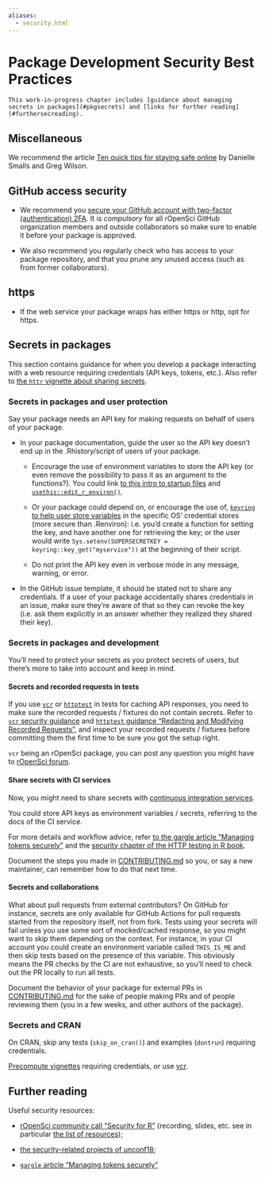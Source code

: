 ```yaml
---
aliases:
  - security.html
---
```


# Package Development Security Best Practices {#package-development-security-best-practices}

```block
This work-in-progress chapter includes [guidance about managing secrets in packages](#pkgsecrets) and [links for further reading](#furthersecreading).
```

## Miscellaneous {#miscellaneous}

We recommend the article [Ten quick tips for staying safe online](https://journals.plos.org/ploscompbiol/article?id=10.1371/journal.pcbi.1008563) by Danielle Smalls and Greg Wilson.

## GitHub access security {#git-hub-access-security}

- We recommend you [secure your GitHub account with two-factor (authentication) 2FA](https://help.github.com/articles/securing-your-account-with-two-factor-authentication-2fa/). It is *compulsory* for all rOpenSci GitHub organization members and outside collaborators so make sure to enable it before your package is approved.

- We also recommend you regularly check who has access to your package repository, and that you prune any unused access (such as from former collaborators).

## https {#https}

- If the web service your package wraps has either https or http, opt for https.

## Secrets in packages {#pkgsecrets}

This section contains guidance for when you develop a package interacting with a web resource requiring credentials (API keys, tokens, etc.). Also refer to [the `httr` vignette about sharing secrets](https://httr.r-lib.org/articles/secrets.html).

### Secrets in packages and user protection {#secrets-in-packages-and-user-protection}

Say your package needs an API key for making requests on behalf of users of your package.

- In your package documentation, guide the user so the API key doesn't end up in the .Rhistory/script of users of your package.
  
  - Encourage the use of environment variables to store the API key (or even remove the possibility to pass it as an argument to the functions?). You could link [to this intro to startup files](https://rstats.wtf/r-startup.html) and [`usethis::edit_r_environ()`](https://usethis.r-lib.org/reference/edit.html).
  
  - Or your package could depend on, or encourage the use of, [`keyring` to help user store variables](https://github.com/r-lib/keyring#readme) in the specific OS' credential stores (more secure than .Renviron): i.e. you'd create a function for setting the key, and have another one for retrieving the key; or the user would write `Sys.setenv(SUPERSECRETKEY = keyring::key_get("myservice"))` at the beginning of their script.
  
  - Do not print the API key even in verbose mode in any message, warning, or error.

- In the GitHub issue template, it should be stated not to share any credentials. If a user of your package accidentally shares credentials in an issue, make sure they're aware of that so they can revoke the key (i.e. ask them explicitly in an answer whether they realized they shared their key).

### Secrets in packages and development {#secrets-in-packages-and-development}

You'll need to protect your secrets as you protect secrets of users, but there's more to take into account and keep in mind.

#### Secrets and recorded requests in tests {#secrets-and-recorded-requests-in-tests}

If you use [`vcr`](https://docs.ropensci.org/vcr/) or [`httptest`](https://enpiar.com/r/httptest/) in tests for caching API responses, you need to make sure the recorded requests / fixtures do not contain secrets. Refer to [`vcr` security guidance](https://books.ropensci.org/http-testing/security-chapter.html) and [`httptest` guidance "Redacting and Modifying Recorded Requests"](https://enpiar.com/r/httptest/articles/redacting.html), and inspect your recorded requests / fixtures before committing them the first time to be sure you got the setup right.

`vcr` being an rOpenSci package, you can post any question you might have to [rOpenSci forum](https://discuss.ropensci.org/).

#### Share secrets with CI services {#share-secrets-with-ci-services}

Now, you might need to share secrets with [continuous integration services](#ci).

You could store API keys as environment variables / secrets, referring to the docs of the CI service.

For more details and workflow advice, refer [to the gargle article "Managing tokens securely"](https://gargle.r-lib.org/articles/articles/managing-tokens-securely.html) and the [security chapter of the HTTP testing in R book](https://books.ropensci.org/http-testing/security-chapter.html).

Document the steps you made in [CONTRIBUTING.md](#friendlyfiles) so you, or say a new maintainer, can remember how to do that next time.

#### Secrets and collaborations {#secrets-and-collaborations}

What about pull requests from external contributors?
On GitHub for instance, secrets are only available for GitHub Actions for pull requests started from the repository itself, not from fork.
Tests using your secrets will fail unless you use some sort of mocked/cached response, so you might want to skip them depending on the context.
For instance, in your CI account you could create an environment variable called `THIS_IS_ME` and then skip tests based on the presence of this variable.
This obviously means the PR checks by the CI are not exhaustive, so you'll need to check out the PR locally to run all tests.

Document the behavior of your package for external PRs in [CONTRIBUTING.md](#friendlyfiles) for the sake of people making PRs and of people reviewing them (you in a few weeks, and other authors of the package).

### Secrets and CRAN {#secrets-and-cran}

On CRAN, skip any tests (`skip_on_cran()`) and examples (`dontrun`) requiring credentials.

[Precompute vignettes](https://ropensci.org/technotes/2019/12/08/precompute-vignettes/) requiring credentials, or use [vcr](https://docs.ropensci.org/vcr/reference/setup_knitr.html).

## Further reading {#furthersecreading}

Useful security resources:

- [rOpenSci community call "Security for R"](https://ropensci.org/commcalls/2019-05-07/) (recording, slides, etc. see in particular [the list of resources](https://ropensci.org/blog/2019/04/09/commcall-may2019/#resources));

- [the security-related projects of unconf18](https://ropensci.org/blog/2018/06/06/unconf18_recap_2/);

- [`gargle` article "Managing tokens securely"](gargle.r-lib.org/articles/articles/managing-tokens-securely.html)



